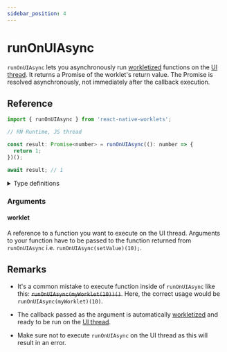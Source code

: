 ```yaml
---
sidebar_position: 4
---
```


# runOnUIAsync

`runOnUIAsync` lets you asynchronously run [workletized](/docs/fundamentals/glossary#to-workletize) functions on the [UI thread](/docs/fundamentals/glossary#ui-thread).
It returns a Promise of the worklet's return value. The Promise is resolved asynchronously, not immediately after the callback execution.

## Reference

```javascript   
import { runOnUIAsync } from 'react-native-worklets';

// RN Runtime, JS thread

const result: Promise<number> = runOnUIAsync((): number => {
  return 1;
})();

await result; // 1
```

<details>
<summary>Type definitions</summary>

```typescript
function runOnUIAsync<Args extends unknown[], ReturnValue>(
  worklet: (...args: Args) => ReturnValue
): (...args: Args) => Promise<ReturnValue> 
```

</details>

### Arguments

#### worklet

A reference to a function you want to execute on the UI thread. Arguments to your function have to be passed to the function returned from `runOnUIAsync` i.e. `runOnUIAsync(setValue)(10);`.

## Remarks

- It's a common mistake to execute function inside of `runOnUIAsync` like this: ~~`runOnUIAsync(myWorklet(10))()`~~. Here, the correct usage would be `runOnUIAsync(myWorklet)(10)`.

- The callback passed as the argument is automatically [workletized](/docs/fundamentals/glossary#to-workletize) and ready to be run on the [UI thread](/docs/fundamentals/glossary#ui-thread).

- Make sure not to execute `runOnUIAsync` on the UI thread as this will result in an error.
